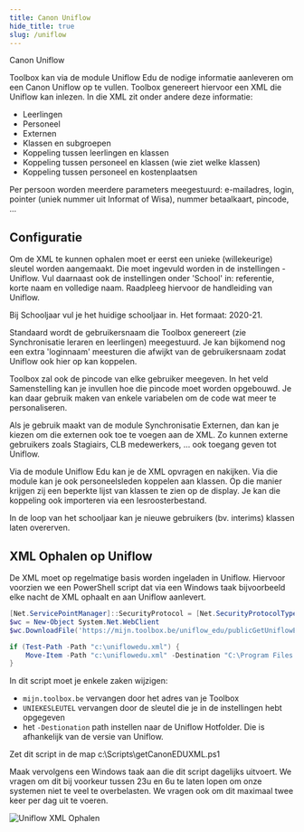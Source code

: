 ```yaml
---
title: Canon Uniflow
hide_title: true
slug: /uniflow
---
```


<ImageTitle img="uniflow.png">Canon Uniflow</ImageTitle>

Toolbox kan via de module Uniflow Edu de nodige informatie aanleveren om een Canon Uniflow op te vullen. Toolbox genereert hiervoor een XML die Uniflow kan inlezen. In die XML zit onder andere deze informatie:

- Leerlingen
- Personeel
- Externen
- Klassen en subgroepen
- Koppeling tussen leerlingen en klassen
- Koppeling tussen personeel en klassen (wie ziet welke klassen)
- Koppeling tussen personeel en kostenplaatsen

Per persoon worden meerdere parameters meegestuurd: e-mailadres, login, pointer (uniek nummer uit Informat of Wisa), nummer betaalkaart, pincode, ... 

## Configuratie

Om de XML te kunnen ophalen moet er eerst een unieke (willekeurige) sleutel worden aangemaakt. Die moet ingevuld worden in de instellingen - Uniflow. Vul daarnaast ook de instellingen onder 'School' in: referentie, korte naam en volledige naam. Raadpleeg hiervoor de handleiding van Uniflow.

Bij Schooljaar vul je het huidige schooljaar in. Het formaat: 2020-21.

Standaard wordt de gebruikersnaam die Toolbox genereert (zie Synchronisatie leraren en leerlingen) meegestuurd. Je kan bijkomend nog een extra 'loginnaam' meesturen die afwijkt van de gebruikersnaam zodat Uniflow ook hier op kan koppelen.

Toolbox zal ook de pincode van elke gebruiker meegeven. In het veld Samenstelling kan je invullen hoe die pincode moet worden opgebouwd. Je kan daar gebruik maken van enkele variabelen om de code wat meer te personaliseren.

Als je gebruik maakt van de module Synchronisatie Externen, dan kan je kiezen om die externen ook toe te voegen aan de XML. Zo kunnen externe gebruikers zoals Stagiairs, CLB medewerkers, ... ook toegang geven tot Uniflow. 

Via de module Uniflow Edu kan je de XML opvragen en nakijken. Via die module kan je ook personeelsleden koppelen aan klassen. Op die manier krijgen zij een beperkte lijst van klassen te zien op de display. Je kan die koppeling ook importeren via een lesroosterbestand.

In de loop van het schooljaar kan je nieuwe gebruikers (bv. interims) klassen laten overerven.

## XML Ophalen op Uniflow

De XML moet op regelmatige basis worden ingeladen in Uniflow. Hiervoor voorzien we een PowerShell script dat via een Windows taak bijvoorbeeld elke nacht de XML ophaalt en aan Uniflow aanlevert.

```powershell
[Net.ServicePointManager]::SecurityProtocol = [Net.SecurityProtocolType]::Tls12
$wc = New-Object System.Net.WebClient
$wc.DownloadFile('https://mijn.toolbox.be/uniflow_edu/publicGetUniflowEDUXML.php?key=UNIEKESLEUTEL','c:\uniflowedu.xml')

if (Test-Path -Path "c:\uniflowedu.xml") {
    Move-Item -Path "c:\uniflowedu.xml" -Destination "C:\Program Files (x86)\Common Files\NT-ware Shared\Data\EduPlatform\BaseData\uniflowedu.xml"
} 
```

In dit script moet je enkele zaken wijzigen:
- `mijn.toolbox.be` vervangen door het adres van je Toolbox
- `UNIEKESLEUTEL` vervangen door de sleutel die je in de instellingen hebt opgegeven
- het `-Destionation` path instellen naar de Uniflow Hotfolder. Die is afhankelijk van de versie van Uniflow.

Zet dit script in de map c:\Scripts\getCanonEDUXML.ps1

Maak vervolgens een Windows taak aan die dit script dagelijks uitvoert. We vragen om dit bij voorkeur tussen 23u en 6u te laten lopen om onze systemen niet te veel te overbelasten. We vragen ook om dit maximaal twee keer per dag uit te voeren.

![Uniflow XML Ophalen](./UniflowXMLOphalen.png)
